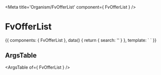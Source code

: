 
<Meta title='Organism/FvOfferList' component={ FvOfferList } />

# FvOfferList

<Canvas>
<Story name='Common' height='150px'>{{  components: { FvOfferList },
  data() {
    return {
      search: ''
    }
  },
  template: `<FvOfferList
    :search="search"
  >
  </FvOfferList>`
}}</Story>
</Canvas>

## ArgsTable

<ArgsTable of={ FvOfferList } />
